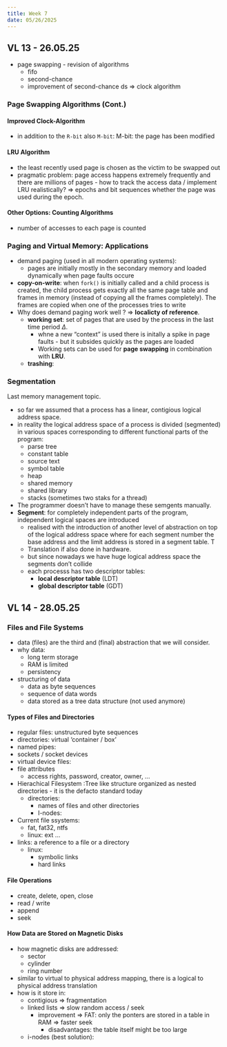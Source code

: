 ```yaml
---
title: Week 7
date: 05/26/2025
---
```


## VL 13 - 26.05.25

* page swapping - revision of algorithms
  * fifo
  * second-chance
  * improvement of second-chance ds $\Rightarrow$ clock algorithm

### Page Swapping Algorithms (Cont.)

#### Improved Clock-Algorithm

* in addition to the `R-bit` also `M-bit`: M-bit: the page has been modified

#### LRU Algorithm

* the least recently used page is chosen as the victim to be swapped out
* pragmatic problem: page access happens extremely frequently and there are millions of pages - how to track the access data / implement LRU realistically? $\Rightarrow$ epochs and bit sequences whether the page was used during the epoch.

#### Other Options: Counting Algorithms

* number of accesses to each page is counted

### Paging and Virtual Memory: Applications

* demand paging (used in all modern operating systems):
  * pages are initially mostly in the secondary memory and loaded dynamically when page faults occure
* **copy-on-write**: when `fork()` is initially called and a child process is created, the child process gets
  exactly all the same page table and frames in memory (instead of copying all the frames completely). 
  The frames are copied when one of the processes tries to write
* Why does demand paging work well ? $\Rightarrow$ **localicty of reference**. 
  * **working set**: set of pages that are used by the process in the last time period $\Delta$.  
    * whne a new "context" is used there is initally a spike in page faults - but it subsides quickly as the pages
        are loaded 
    * Working sets can be used for **page swapping** in combination with **LRU**. 
  * **trashing**: 

### Segmentation 

Last memory management topic. 

* so far we assumed that a process has a linear, contigious logical address space. 
* in reality the logical address space of a process is divided (segmented) in various spaces
  corresponding to different functional parts of the program:
    * parse tree
    * constant table
    * source text
    * symbol table
    * heap
    * shared memory
    * shared library
    * stacks (sometimes two staks for a thread)
* The programmer doesn't have to manage these semgents manually. 
* **Segment**: for completely independent parts of the program, independent logical spaces are introduced
  * realised with the introduction of another level of abstraction on top of the logical address space where 
    for each segment number the base address and the limit address is stored in a segment table. T
  * Translation if also done in hardware. 
  * but since nowadays we have huge logical address space the segments don't collide 
  * each processs has two descriptor tables:
    * **local descriptor table** (LDT)
    * **global descriptor table** (GDT)

## VL 14 - 28.05.25

### Files and File Systems

* data (files) are the third and (final) abstraction that we will consider.
* why data:
  * long term storage
  * RAM is limited
  * persistency
* structuring of data
  * data as byte sequences
  * sequence of data words
  * data stored as a tree data structure (not used anymore)

#### Types of Files and Directories

* regular files: unstructured byte sequences
* directories: virtual 'container / box'
* named pipes: 
* sockets / socket devices
* virtual device files:
* file attributes 
  * access rights, password, creator, owner, ...
* Hierachical Filesystem :Tree like structure organized as nested directories - it is the defacto standard today
  * directories: 
    * names of files and other directories
    * I-nodes:
* Current file ssystems:
  * fat, fat32, ntfs
  * linux: ext ...
* links: a reference to a file or a directory
  * linux:
    * symbolic links
    * hard links

#### File Operations 

* create, delete, open, close
* read / write
* append
* seek

#### How Data are Stored on Magnetic Disks

* how magnetic disks are addressed:
  * sector
  * cylinder
  * ring number
* similar to virtual to physical address mapping, there is a logical
  to physical address translation
* how is it store in:
  * contigious $\Rightarrow$ fragmentation
  * linked lists $\Rightarrow$ slow random access / seek
    * improvement $\Rightarrow$ FAT: only the ponters are stored in a table in RAM $\Rightarrow$ faster seek
      * disadvantages: the table itself might be too large
  * i-nodes (best solution): 
